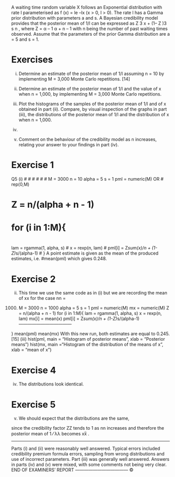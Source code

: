 


A waiting time random variable X follows an Exponential distribution with rate l
parameterised as f (x) = le –lx (x > 0, l > 0).
The rate l has a Gamma prior distribution with parameters a and s. A Bayesian
credibility model provides that the posterior mean of 1/l can be expressed as
Z 3 x + (1– Z )3
s
n
, where Z =
α – 1
α + n – 1
with n being the number of past waiting times observed.
Assume that the parameters of the prior Gamma distribution are a = 5 and s = 1.

Exercises
=======================================================================================
(i)
Determine an estimate of the posterior mean of 1/l assuming n = 10 by
implementing M = 3,000 Monte Carlo repetitions.
[14]
(ii) Determine an estimate of the posterior mean of 1/l and the value of x when
n = 1,000, by implementing M = 3,000 Monte Carlo repetitions.

(iii) Plot the histograms of the samples of the posterior mean of 1/l and of x
obtained in part (ii). 
Compare, by visual inspection of the graphs in part (iii), the distributions
of the posterior mean of 1/l and the distribution of x when n = 1,000. 
(iv)
(v)
Comment on the behaviour of the credibility model as n increases, relating
your answer to your findings in part (iv).

Exercise 1
=================================================================================

Q5
(i)
#
#
#
#
#
#
M = 3000
n = 10
alpha = 5
s = 1
pml = numeric(M)
OR # rep(0,M)






# Z = n/(alpha + n - 1)
# for (i in 1:M){
#
lam = rgamma(1, alpha, s)
#
x = rexp(n, lam)
#
pml[i] = Z*sum(x)/n + (1-Z)*s/(alpha-1)
# }
A point estimate is given as the mean of the produced estimates, i.e.
#mean(pml) 
which gives 0.248. 

Exercise 2
=================================================================================
(ii)
This time we use the same code as in (i) but we are recording the mean of xx for the case nn =
1000.
M = 3000
n = 1000
alpha = 5
s = 1
pml = numeric(M)
mx = numeric(M)
Z = n/(alpha + n - 1)
for (i in 1:M){
lam = rgamma(1, alpha, s)
x = rexp(n, lam)
mx[i] = mean(x)
pml[i] = Z*sum(x)/n + (1-Z)*s/(alpha-1)
------------------------------------

}
mean(pml)
mean(mx)
With this new run, both estimates are equal to 0.245.
[15]
(iii)
hist(pml, main = "Histogram of posterior means",
xlab = "Posterior means")
hist(mx, main ="Histogram of the distribution of the means of x",
xlab = "mean of x")


Exercise 4
=================================================================================
(iv)
The distributions look identical.



Exercise 5
=================================================================================
(v)
We should expect that the distributions are the same,

since the credibility factor ZZ tends to 1 as nn increases and therefore the posterior mean of 1 ⁄ λλ
becomes xx̅ .

------------------------------------

Parts (i) and (ii) were reasonably well answered. Typical errors included credibility premium
formula errors, sampling from wrong distributions and use of incorrect parameters. Part (iii)
was generally well answered. Answers in parts (iv) and (v) were mixed, with some comments
not being very clear.
END OF EXAMINERS’ REPORT
------------------------------------
©
